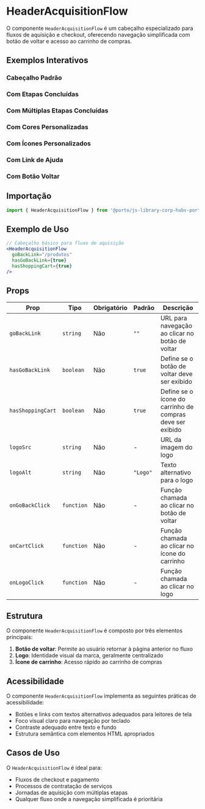 
<Meta title="Components/HeaderAcquisitionFlow" of={HeaderAcquisitionFlowStories} />

# HeaderAcquisitionFlow

O componente `HeaderAcquisitionFlow` é um cabeçalho especializado para fluxos de aquisição e checkout, oferecendo navegação simplificada com botão de voltar e acesso ao carrinho de compras.

## Exemplos Interativos

### Cabeçalho Padrão
<Canvas>
  <Story of={HeaderAcquisitionFlowStories.DefaultHeader} />
</Canvas>

### Com Etapas Concluídas
<Canvas>
  <Story of={HeaderAcquisitionFlowStories.WithCompletedSteps} />
</Canvas>

### Com Múltiplas Etapas Concluídas
<Canvas>
  <Story of={HeaderAcquisitionFlowStories.WithMultipleCompletedSteps} />
</Canvas>

### Com Cores Personalizadas
<Canvas>
  <Story of={HeaderAcquisitionFlowStories.WithCustomColors} />
</Canvas>

### Com Ícones Personalizados
<Canvas>
  <Story of={HeaderAcquisitionFlowStories.WithCustomStepIcons} />
</Canvas>

### Com Link de Ajuda
<Canvas>
  <Story of={HeaderAcquisitionFlowStories.WithHelpLink} />
</Canvas>

### Com Botão Voltar
<Canvas>
  <Story of={HeaderAcquisitionFlowStories.WithBackButton} />
</Canvas>

## Importação

```jsx
import { HeaderAcquisitionFlow } from '@porto/js-library-corp-hubv-porto-ocean';
```

## Exemplo de Uso

```jsx
// Cabeçalho básico para fluxo de aquisição
<HeaderAcquisitionFlow 
  goBackLink="/produtos" 
  hasGoBackLink={true}
  hasShoppingCart={true}
/>
```

## Props

| Prop | Tipo | Obrigatório | Padrão | Descrição |
|------|------|-------------|--------|-----------|
| `goBackLink` | `string` | Não | `""` | URL para navegação ao clicar no botão de voltar |
| `hasGoBackLink` | `boolean` | Não | `true` | Define se o botão de voltar deve ser exibido |
| `hasShoppingCart` | `boolean` | Não | `true` | Define se o ícone do carrinho de compras deve ser exibido |
| `logoSrc` | `string` | Não | - | URL da imagem do logo |
| `logoAlt` | `string` | Não | `"Logo"` | Texto alternativo para o logo |
| `onGoBackClick` | `function` | Não | - | Função chamada ao clicar no botão de voltar |
| `onCartClick` | `function` | Não | - | Função chamada ao clicar no ícone do carrinho |
| `onLogoClick` | `function` | Não | - | Função chamada ao clicar no logo |

## Estrutura

O componente `HeaderAcquisitionFlow` é composto por três elementos principais:

1. **Botão de voltar**: Permite ao usuário retornar à página anterior no fluxo
2. **Logo**: Identidade visual da marca, geralmente centralizado
3. **Ícone de carrinho**: Acesso rápido ao carrinho de compras

## Acessibilidade

O componente `HeaderAcquisitionFlow` implementa as seguintes práticas de acessibilidade:

- Botões e links com textos alternativos adequados para leitores de tela
- Foco visual claro para navegação por teclado
- Contraste adequado entre texto e fundo
- Estrutura semântica com elementos HTML apropriados

## Casos de Uso

O `HeaderAcquisitionFlow` é ideal para:

- Fluxos de checkout e pagamento
- Processos de contratação de serviços
- Jornadas de aquisição com múltiplas etapas
- Qualquer fluxo onde a navegação simplificada é prioritária
